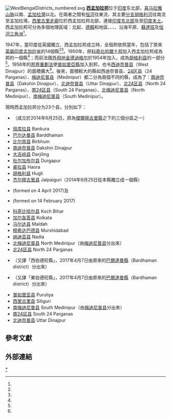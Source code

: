[[File:WestBengalDistricts_numbered.svg|right]]
'''[[西孟加拉邦|西孟加拉邦]]'''位于[[印度|印度]]东北部，[[喜马拉雅山脉|喜马拉雅山脉]]以南、[[孟加拉灣|孟加拉灣]]以北。在兩者之間有[[恒河|恒河]]往東流，其主要[[分流_(水文学)|分支]][[胡格利河|胡格利河]]往南流至孟加拉灣。[[西里古里走廊|西里古里走廊]]位於西孟加拉邦北部，連接[[印度东北部|印度东北部]]及{{tsl|en|North Bengal|北孟加拉}}至[[印度|印度本土]]。西孟加拉邦可分為多個地理區域：北起{{tsl|en|Darjeeling Himalayan hill region|大吉嶺喜馬拉雅山區}}、[[德赖平原|德賴]]和{{tsl|en|Dooars||Dooars}}地區、{{tsl|en|North Bengal plains|北孟加拉平原}}、{{tsl|en|Rarh region||Rarh region}}、{{tsl|en|Western plateau and high lands|西部高地和高原}}、沿海平原、[[蘇達班|蘇達班]]及[[恒河三角洲|恒河三角洲]]<ref name=swhydro/>。

1947年，當印度從英國獨立、西孟加拉邦成立時，全個邦依照當年{{tsl|en|1947 Partition of Bengal|1947年孟加拉分治計劃|分治計劃}}，包括了原來[[英属印度诸省|英屬印度]][[孟加拉_(地區)|孟加拉省]]的14個縣<ref name=parttionbanglaped/><ref name=partitionspoil/>。1950年，原[[科奇比哈爾土邦|科奇比哈爾土邦]]加入西孟加拉邦成為邦的一個縣<ref name=CBE/>；而前法國[[飛地|外飛地]][[金德讷格尔|金德讷格尔]]於1954年加入，成為[[胡格利县|胡格利县]]的一部分<ref name=Chander/>。1956年的[[1956年邦界重劃法|邦界重劃法]]使[[普如里亞縣|普如里亞縣]]加入到邦，也令[[西迪奈普县|西迪奈普县]]（West Dinajpur）的面積擴大<ref name=PF/>。後來，面積較大的縣如西迪奈普县、[[24区县|24区县]]（24 Parganas）、[[梅迪尼普县|梅迪尼普县]]（Medinipur）都二分為兩個不同的縣，成為了：[[南迪奈普县|南迪奈普县]]（Dakshin Dinajpur）、[[北迪奈普县|北迪奈普县]]（Uttar Dinajpur）、[[北24区县|北24区县]]（North 24 Parganas）、[[南24区县|南24区县]]（South 24 Parganas）、[[北梅迪尼普县|北梅迪尼普县]]（North Medinipur）、[[南梅迪尼普县|南梅迪尼普县]]（South Medinipur）。

現時西孟加拉邦分为23个县，分別如下：
* {{tsl|en|Alipurduar district}}（成立於2014年6月25日，原為[[傑爾拜古里縣|傑爾拜古里縣]]之下的三個分區之一）
* [[班库拉县|班库拉县]] Bankura
* [[巴尔达曼县|巴尔达曼县]] Barddhaman
* [[比尔宾县|比尔宾县]] Birbhum
* [[南迪奈普县|南迪奈普县]] Dakshin Dinajpur
* [[大吉岭县|大吉岭县]] Darjiling
* [[杜尔加布尔县|杜尔加布尔县]] Durgapur
* [[豪拉县|豪拉县]] Haora
* [[胡格利县|胡格利县]] Hugli
* [[杰尔拜古里县|杰尔拜古里县]] Jalpaiguri（2014年6月25日{{tsl|en|Alipurduar district||Alipurduar分區}}從本縣獨立成一個縣）
* {{tsl|en|Jhargram district||Jhargram district}} (formed on 4 April 2017)及
* {{tsl|en|Kalimpong district||Kalimpong district}} (formed on 14 February 2017)
* [[科奇比哈尔县|科奇比哈尔县]] Koch Bihar
* [[加尔各答县|加尔各答县]] Kolkata
* [[马尔达县|马尔达县]] Maldah
* [[穆希达巴德县|穆希达巴德县]] Murshidabad
* [[纳迪亚县|纳迪亚县]] Nadia
* [[北梅迪尼普县|北梅迪尼普县]] North Medinipur（由[[梅迪尼普县|梅迪尼普县]]分出來）
* [[北24区县|北24区县]] North 24 Parganas
* {{tsl|en|Paschim Bardhaman district|西巴爾達曼縣}}（又譯「西伯德旺縣」，2017年4月7日由原來的[[巴爾達曼縣|巴爾達曼縣]]（Bardhaman district）分出來）
* {{tsl|en|Purba Bardhaman district|東巴爾達曼縣}}（又譯「東伯德旺縣」，2017年4月7日由原來的[[巴爾達曼縣|巴爾達曼縣]]（Bardhaman district）分出來）
* [[普如里亚县|普如里亚县]] Puruliya
* [[西里古里县|西里古里县]] Siliguri
* [[南梅迪尼普县|南梅迪尼普县]] South Medinipur（由[[梅迪尼普县|梅迪尼普县]]分出來）
* [[南24区县|南24区县]] South 24 Parganas
* [[北迪奈普县|北迪奈普县]] Uttar Dinajpur

==參考文獻==
{{reflist|refs = 
<ref name=swhydro>{{cite web | url = http://www.swhydro.arizona.edu/07symposium/presentationpdf/ChristianaD_pro.pdf | title = Arsenic Mitigation in West Bengal, India: New Hope for Millions | author = David Christiana | publisher = Southwest Hydrology | page = 32 | date = 1 September 2007 | access-date = 20 December 2008 | archive-url = https://web.archive.org/web/20160305124232/http://www.swhydro.arizona.edu/07symposium/presentationpdf/ChristianaD_pro.pdf | archive-date = 5 March 2016 | url-status = dead }}</ref> 
<ref name=parttionbanglaped>{{cite book |last=Harun-or-Rashid |year=2012 |chapter=Partition of Bengal, 1947 |chapter-url=http://en.banglapedia.org/index.php?title=Partition_of_Bengal,_1947 |editor1-last=Islam |editor1-first=Sirajul |editor1-link=Sirajul Islam |editor2-last=Jamal |editor2-first=Ahmed A. |title=Banglapedia: National Encyclopedia of Bangladesh |edition=Second |publisher=[[Asiatic_Society_of_Bangladesh|Asiatic Society of Bangladesh]]}}</ref>
<ref name=partitionspoil>{{cite book
|url = https://books.google.com/books?id=FjQ0iWSq2R0C&q=bengal+1947+district&pg=PR6
|title = The Spoils of Partition: Bengal and India, 1947–1967
|last = Chatterji
|first = Joya
|publisher = Cambridge University Press
|year = 2007
|isbn = 978-0-521-87536-3
|access-date = 8 December 2008
|page = 58
}}</ref>
<ref name=CBE>{{cite web
|url = http://coochbehar.gov.in/HTMfiles/brief_history.html
|title = Brief History of Cooch Behar
|publisher = Official website of Cooch Behar District
|access-date = 10 September 2008
|archive-url = https://web.archive.org/web/20110724080258/http://www.coochbehar.gov.in/Htmfiles/brief_history.html
|archive-date = 24 July 2011
|url-status = dead
}}</ref>

<ref name=Chander>{{cite web
|url = http://www.worldstatesmen.org/India_states.html
|title = States of India since 1947
|publisher = World Statesmen website
|access-date = 7 November 2008
|archive-url = https://web.archive.org/web/20080618002451/http://www.worldstatesmen.org/India_states.html |archive-date = 18 June 2008}}</ref>


<ref name=PF>{{cite web
|url = http://purulia.gov.in/district_profile/dist_profile.html
|title = District profile
|publisher = Official website of Purulia District
|archive-url = https://web.archive.org/web/20091209215309/http://purulia.gov.in/district_profile/dist_profile.html
|archive-date = 9 December 2009
|access-date = 18 November 2008
}}</ref>






}}

==外部連結==
{{印度地方行政区划}}
[[Category:西孟加拉邦行政区划|*]]